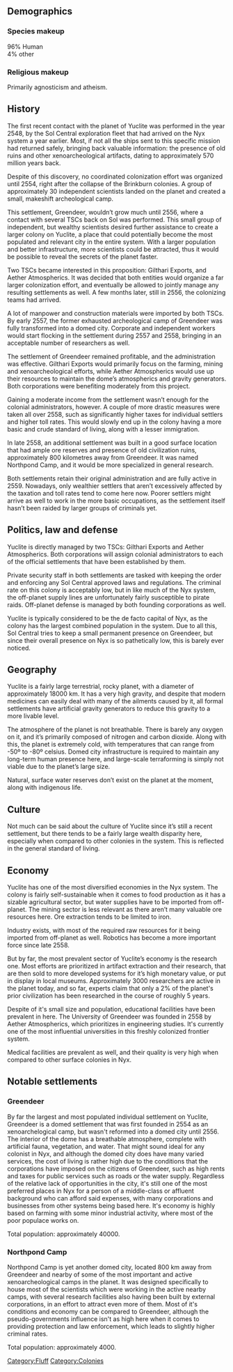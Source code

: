 {{BayPage}}
{{Delete|reason = Race that never existed, nor does anyone care about.}}
{{Infobox country
|micronation =        <!--yes if a micronation-->
|conventional_long_name = Colony of Yuclite<!--Formal or official full name of the country in English-->
|native_name =      <!--Country's name (usually full name) in its native language, hence in italics (double quotemarks)-->
|common_name =       <!--Common name in English (used for wikilinks and to produce a default iso3166 code)-->
|status =        Yuclite   <!--Status of country, especially useful for micronations (COMMON NAME)-->
|image_flag =         <!--e.g. Flag of country.svg-->
|alt_flag =           <!--alt text for flag (text shown when pointer hovers over flag)-->
|flag_border =        <!--set to no to disable border around the flag-->
|image_flag2 =        <!--e.g. Second-flag of country.svg-->
|alt_flag2 =          <!--alt text for second flag-->
|flag2_border =       <!--set to no to disable border around the flag-->
|image_coat =         <!--e.g. Coat of arms of country.svg-->
|alt_coat =           <!--alt text for coat of arms-->
|symbol_type =        <!--emblem, seal, etc (if not a coat of arms)-->
|national_motto =  <!--in inverted commas and wikilinked if link exists-->
|englishmotto =       <!--English language version of motto-->
|national_anthem =    <!--in italics (double quotemarks) and wikilinked if link exists-->
|royal_anthem =      <!--in italics (double quotemarks) and wikilinked if link exists-->
|other_symbol_type =  <!--Use if a further symbol exists, e.g. hymn-->
|other_symbol =
|image_map =          <!--e.g. LocationCountry.svg-->
|loctext =      '''Yuclite''', [[Nyx]]    <!--text description of location of country-->
|alt_map =            <!--alt text for map-->
|map_caption =        <!--Caption to place below map-->
|image_map2 =         <!--Another map, if required-->
|alt_map2 =           <!--alt text for second map-->
|map_caption2 =       <!--Caption to place below second map-->
|capital =       Greendeer (de facto)     <!--Name of country/territory's capital, wikilinked if link exists-->
|capital2 =            <!--Name of country/territory's capital, wikilinked if link exists-->
|latd= | latm= | latNS= |longd= |longm= |longEW= <!--capital's latitude and longitude in degrees/minutes/direction-->
|largest_city =       <!--Name of country/territory's largest city. Use "capital" (without quotemarks) if it's the capital.-->
|largest_settlement_type = <!--Type of settlement if largest settlement not a city-->
|largest_settlement = <!--Name of largest settlement-->
|official_languages = <!--Languages recognised in legislation, constitution, etc-->
|national_languages = <!--Country/territory-wide languages recognised but not necessarily in country/territory-wide law, etc-->
|regional_languages = <!--Languages recognised or associated with particular regions within the country/territory-->
|languages_type =     <!--Use to specify a further type of language, if not official, national or regional-->
|languages =          <!--Languages of the further type-->
|languages_sub =      <!--Is this further type of language a sub-item of the previous non-sub type? ("yes" or "no")-->
|languages2_type =    <!--Another further type of language-->
|languages2 =         <!--Languages of this second further type-->
|languages2_sub =     <!--Is the second alternative type of languages a sub-item of the previous non-sub type? ("yes" or "no")-->
|ethnic_groups =      <!--List/breakdown of ethnic groups within the country/territory-->
|ethnic_groups_year = <!--Year of ethnic groups data (if provided) or use to place a <ref>-->
|nationalities =      <!--List/breakdown of nationalities within the country/territory-->
|religion =           <!--Religion-->
|demonym =    Yuclitean       <!--Term/s describing those associated with the country/territory (e.g. "Belgian" for the country Belgium)-->
|government_type =  Corporate oligarchy  <!--(often a compound multi-wikilinked term, e.g. "Federal semi-presidential constitutional republic", etc)-->
|leader_title1 =    Central Colonial Administrator  <!--(for a country, usually the head of state's (wikilinked) title, e.g. "President", "Monarch")-->
|leader_name1 = Ned Crispan of [[Gilthari Exports]]
|leader_title2 =   Vice Central Colonial Administrator  <!--(could be "Vice President", otherwise "Prime Minster", etc, etc)-->
|leader_name2 = Corné Sander of [[Aether Atmospherics]]
|leader_title3=
|leader_name3=
|leader_title4=
|leader_name4=
<!--......-->
|leader_title6 =      <!--(up to six distinct leaders may be included)-->
|leader_name6 =
|legislature =        <!--Name of the country/territory's governing body, e.g. "Parliament", "Congress", etc-->
|upper_house =       <!--Name of governing body's upper house, if given (e.g. "Senate")-->
|lower_house =       <!--Name of governing body's lower house, if given (e.g. "Chamber of Deputies")-->
|sovereignty_type =   <!--Brief description of country/territory's status ("Independence [from...]", "Autonomous province [of...]", etc)-->
|sovereignty_note =
|established_event1 = <!--First key event in history of country/territory's status or formation-->
|established_date1 =  <!--Date of first key event-->
|established_event2 = <!--Second key event-->
|established_date2 =  <!--Date of second key event-->
<!--......-->
|established_event9 = <!--(up to nine distinct events may be included)-->
|established_date9 =
|area_rank =
|area_magnitude =
|area =               <!--Major area size (in [[Template:convert]] either km2 or sqmi first)-->
|area_km2 =           <!--Major area size (in square km)-->
|area_sq_mi =         <!--Area in square mi (requires area_km2)-->
|area_footnote =      <!--Optional footnote for area-->
|percent_water =
|area_label =         <!--Label under "Area" (default is "Total")-->
|area_label2 =        <!--Label below area_label (optional)-->
|area_data2 =         <!--Text after area_label2 (optional)-->
|population_estimate = 44,000
|population_estimate_rank =
|population_estimate_year = 2559
|population_census =
|population_census_year =
|population_density_km2 =
|population_density_sq_mi =
|population_density_rank =
|nummembers =         <!--An alternative to population for micronation-->
|GDP_PPP =                     <!--(Gross Domestic Product from Purchasing Power Parity)-->
|GDP_PPP_rank =
|GDP_PPP_year =
|GDP_PPP_per_capita =
|GDP_PPP_per_capita_rank =
|GDP_nominal =
|GDP_nominal_rank =
|GDP_nominal_year =
|GDP_nominal_per_capita =
|GDP_nominal_per_capita_rank =
|Gini =                        <!--(Gini measure of income inequality; input number only; valid values are between 0 and 100)-->
|Gini_ref =                    <!--(for any ref/s to associate with Gini number)-->
|Gini_rank =
|Gini_year =
|HDI_year =           <!-- Please use the year to which the data refers, not the publication year-->
|HDI =                <!--(Human Development Index; input number only; valid values are between 0 and 1)-->
|HDI_change =         <!--increase/decrease/steady; rank change from previous year-->
|HDI_rank =
|HDI_ref =            <!--(for any ref/s to associate with HDI number)-->
|currency =           <!--Name/s of currency/ies used in country/territory-->
|currency_code =      <!--ISO 4217 code/s for currency/ies (each usually three capital letters)-->
|time_zone =          <!--e.g. GMT, PST, AST, etc, etc (wikilinked if possible)-->
|utc_offset =         <!--in the form "+N", where N is number of hours offset-->
|time_zone_DST =      <!--Link to DST (Daylight Saving Time) used, otherwise leave empty-->
|utc_offset_DST =     <!--in the form "+N", where N is number of hours offset-->
|DST_note =           <!--Optional note regarding DST use-->
|antipodes =          <!--Place/s exactly on the opposite side of the world to country/territory-->
|date_format =        <!--numeric dates (dd-mm-yyyy, yyyy.mm.dd, etc) plus era (CE, AD, AH, etc)-->
|drives_on =         <!--"right" or "left" (side of road)-->
|cctld =       Fiskap      <!--Internet country code top-level domain identifier (e.g. [[.br]], [[.de]], etc) (CREATED BY)-->
|iso3166code =        <!--Use to override default from common_name parameter above; omit using "omit".-->
|calling_code =       <!--e.g. [[+1]], [[+531]], [[+44]], etc-->
|image_map3 =         <!--Optional third map position, e.g. for use with reference to footnotes below it-->
|alt_map3 =           <!--alt text for third map position-->
|footnote_a =         <!--For any footnote <sup>a</sup> used above-->
|footnote_b =         <!--For any footnote <sup>b</sup> used above-->
<!--......-->
|footnote_h =         <!--For any footnote <sup>h</sup> used above-->
|footnotes =         <!--For any generic non-numbered footnotes-->
}}

==Demographics==
===Species makeup=== 
96% Human<br>
4% other

===Religious makeup=== 
Primarily agnosticism and atheism.

==History==
The first recent contact with the planet of Yuclite was performed in the year 2548, by the Sol Central exploration fleet that had arrived on the Nyx system a year earlier. Most, if not all the ships sent to this specific mission had returned safely, bringing back valuable information: the presence of old ruins and other xenoarcheological artifacts, dating to approximately 570 million years back.

Despite of this discovery, no coordinated colonization effort was organized until 2554, right after the collapse of the Brinkburn colonies. A group of approximately 30 independent scientists landed on the planet and created a small, makeshift archeological camp.

This settlement, Greendeer, wouldn’t grow much until 2556, where a contact with several TSCs back on Sol was performed. This small group of independent, but wealthy scientists desired further assistance to create a larger colony on Yuclite, a place that could potentially become the most populated and relevant city in the entire system. With a larger population and better infrastructure, more scientists could be attracted, thus it would be possible to reveal the secrets of the planet faster.

Two TSCs became interested in this proposition: Gilthari Exports, and Aether Atmospherics. It was decided that both entities would organize a far larger colonization effort, and eventually be allowed to jointly manage any resulting settlements as well. A few months later, still in 2556, the colonizing teams had arrived.

A lot of manpower and construction materials were imported by both TSCs. By early 2557, the former exhausted archeological camp of Greendeer was fully transformed into a domed city. Corporate and independent workers would start flocking in the settlement during 2557 and 2558, bringing in an acceptable number of researchers as well.

The settlement of Greendeer remained profitable, and the administration was effective. Gilthari Exports would primarily focus on the farming, mining and xenoarcheological efforts, while Aether Atmospherics would use up their resources to maintain the dome’s atmospherics and gravity generators. Both corporations were benefiting moderately from this project.

Gaining a moderate income from the settlement wasn’t enough for the colonial administrators, however. A couple of more drastic measures were taken all over 2558, such as significantly higher taxes for individual settlers and higher toll rates. This would slowly end up in the colony having a more basic and crude standard of living, along with a lesser immigration.

In late 2558, an additional settlement was built in a good surface location that had ample ore reserves and presence of old civilization ruins, approximately 800 kilometres away from Greendeer. It was named Northpond Camp, and it would be more specialized in general research.

Both settlements retain their original administration and are fully active in 2559. Nowadays, only wealthier settlers that aren’t excessively affected by the taxation and toll rates tend to come here now. Poorer settlers might arrive as well to work in the more basic occupations, as the settlement itself hasn’t been raided by larger groups of criminals yet.

==Politics, law and defense==
Yuclite is directly managed by two TSCs: Gilthari Exports and Aether Atmospherics. Both corporations will assign colonial administrators to each of the official settlements that have been established by them.

Private security staff in both settlements are tasked with keeping the order and enforcing any Sol Central approved laws and regulations. The criminal rate on this colony is acceptably low, but in like much of the Nyx system, the off-planet supply lines are unfortunately fairly susceptible to pirate raids. Off-planet defense is managed by both founding corporations as well.

Yuclite is typically considered to be the de facto capital of Nyx, as the colony has the largest combined population in the system. Due to all this, Sol Central tries to keep a small permanent presence on Greendeer, but since their overall presence on Nyx is so pathetically low, this is barely ever noticed.

==Geography==
Yuclite is a fairly large terrestrial, rocky planet, with a diameter of approximately 18000 km. It has a very high gravity, and despite that modern medicines can easily deal with many of the ailments caused by it, all formal settlements have artificial gravity generators to reduce this gravity to a more livable level.

The atmosphere of the planet is not breathable. There is barely any oxygen on it, and it’s primarily composed of nitrogen and carbon dioxide. Along with this, the planet is extremely cold, with temperatures that can range from -50º to -80º celsius. Domed city infrastructure is required to maintain any long-term human presence here, and large-scale terraforming is simply not viable due to the planet’s large size.

Natural, surface water reserves don’t exist on the planet at the moment, along with indigenous life.

==Culture==
Not much can be said about the culture of Yuclite since it’s still a recent settlement, but there tends to be a fairly large wealth disparity here, especially when compared to other colonies in the system. This is reflected in the general standard of living.

==Economy==
Yuclite has one of the most diversified economies in the Nyx system. The colony is fairly self-sustainable when it comes to food production as it has a sizable agricultural sector, but water supplies have to be imported from off-planet. The mining sector is less relevant as there aren’t many valuable ore resources here. Ore extraction tends to be limited to iron.

Industry exists, with most of the required raw resources for it being imported from off-planet as well. Robotics has become a more important force since late 2558.

But by far, the most prevalent sector of Yuclite’s economy is the research one. Most efforts are prioritized in artifact extraction and their research, that are then sold to more developed systems for it’s high monetary value, or put in display in local museums. Approximately 3000 researchers are active in the planet today, and so far, experts claim that only a 2% of the planet's prior civilization has been researched in the course of roughly 5 years.

Despite of it's small size and population, educational facilities have been prevalent in here. The University of Greendeer was founded in 2558 by Aether Atmospherics, which prioritizes in engineering studies. It's currently one of the most influential universities in this freshly colonized frontier system.

Medical facilities are prevalent as well, and their quality is very high when compared to other surface colonies in Nyx.

==Notable settlements==
===Greendeer===
By far the largest and most populated individual settlement on Yuclite, Greendeer is a domed settlement that was first founded in 2554 as an xenoarchelogical camp, but wasn't reformed into a domed city until 2556. The interior of the dome has a breathable atmosphere, complete with artificial fauna, vegetation, and water. That might sound ideal for any colonist in Nyx, and although the domed city does have many varied services, the cost of living is rather high due to the conditions that the corporations have imposed on the citizens of Greendeer, such as high rents and taxes for public services such as roads or the water supply. Regardless of the relative lack of opportunities in the city, it's still one of the most preferred places in Nyx for a person of a middle-class or affluent background who can afford said expenses, with many corporations and businesses from other systems being based here. It's economy is highly based on farming with some minor industrial activity, where most of the poor populace works on.

Total population: approximately 40000.

===Northpond Camp===
Northpond Camp is yet another domed city, located 800 km away from Greendeer and nearby of some of the most important and active xenoarcheological camps in the planet. It was designed specifically to house most of the scientists which were working in the active nearby camps, with several research facilities also having been built by external corporations, in an effort to attract even more of them. Most of it's conditions and economy can be compared to Greendeer, although the pseudo-governments influence isn't as high here when it comes to providing protection and law enforcement, which leads to slightly higher criminal rates.

Total population: approximately 4000.



[[Category:Fluff]] [[Category:Colonies]]